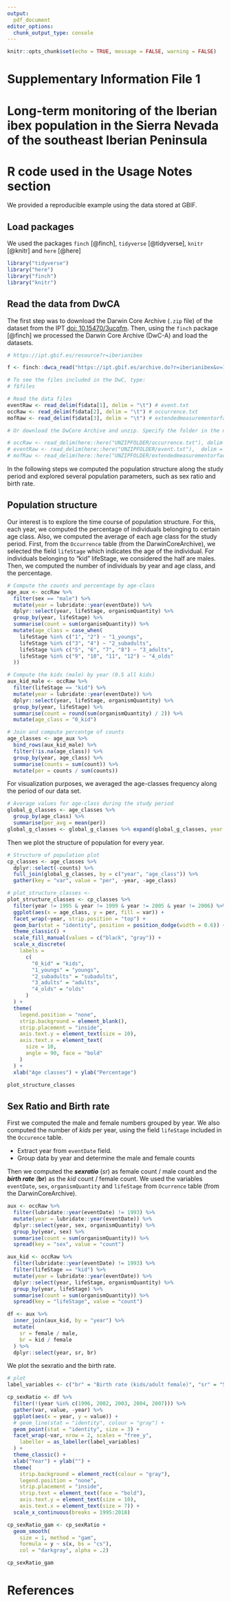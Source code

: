 ```yaml
---
output: 
  pdf_document
editor_options: 
  chunk_output_type: console
---
```


```r
knitr::opts_chunk$set(echo = TRUE, message = FALSE, warning = FALSE)
```

# Supplementary Information File 1
# Long-term monitoring of the Iberian ibex population in the Sierra Nevada of the southeast Iberian Peninsula
# R code used in the Usage Notes section 

We provided a reproducible example using the data stored at GBIF. 

## Load packages
We used the packages `finch` [@finch], `tidyverse` [@tidyverse], `knitr` [@knitr] and `here` [@here]

```r
library("tidyverse")
library("here")
library("finch")
library("knitr")
```

## Read the data from DwCA 

The first step was to download the Darwin Core Archive (`.zip` file) of the dataset from the IPT [doi: 10.15470/3ucqfm](https://doi.org/10.15470/3ucqfm). Then, using the `finch` package [@finch] we processed the Darwin Core Archive (DwC-A) and load the datasets.


```r
# https://ipt.gbif.es/resource?r=iberianibex

f <- finch::dwca_read("https://ipt.gbif.es/archive.do?r=iberianibex&v=1.4")

# To see the files included in the DwC, type:
# f$files

# Read the data files
eventRaw <- read_delim(f$data[1], delim = "\t") # event.txt
occRaw <- read_delim(f$data[2], delim = "\t") # occurrence.txt
mofRaw <- read_delim(f$data[3], delim = "\t") # extendedmeasurementorfact.txt

# Or download the DwCore Archive and unzip. Specify the folder in the next lines

# occRaw <- read_delim(here::here("UNZIPFOLDER/occurrence.txt"), delim = "\t")
# eventRaw <- read_delim(here::here("UNZIPFOLDER/event.txt"),  delim = "\t")
# mofRaw <- read_delim(here::here("UNZIPFOLDER/extendedmeasurementorfact.txt"), delim = "\t")
```

In the following steps we computed the population structure along the study period and explored several population parameters, such as sex ratio and birth rate. 

## Population structure 

Our interest is to explore the time course of population structure. For this, each year, we computed the percentage of individuals belonging to certain age class. Also, we computed the average of each age class for the study period. First, from the `Occurrence` table (from the DarwinCoreArchive), we selected the field `lifeStage` which indicates the age of the individual. For individuals belonging to "kid" lifeStage, we considered the half are males. Then, we computed the number of individuals by year and age class, and the percentage. 

```r
# Compute the counts and percentage by age-class
age_aux <- occRaw %>%
  filter(sex == "male") %>%
  mutate(year = lubridate::year(eventDate)) %>%
  dplyr::select(year, lifeStage, organismQuantity) %>%
  group_by(year, lifeStage) %>%
  summarise(count = sum(organismQuantity)) %>%
  mutate(age_class = case_when(
    lifeStage %in% c("1", "2") ~ "1_youngs",
    lifeStage %in% c("3", "4") ~ "2_subadults",
    lifeStage %in% c("5", "6", "7", "8") ~ "3_adults",
    lifeStage %in% c("9", "10", "11", "12") ~ "4_olds"
  ))

# Compute the kids (male) by year (0.5 all kids)
aux_kid_male <- occRaw %>%
  filter(lifeStage == "kid") %>%
  mutate(year = lubridate::year(eventDate)) %>%
  dplyr::select(year, lifeStage, organismQuantity) %>%
  group_by(year, lifeStage) %>%
  summarise(count = round(sum(organismQuantity) / 2)) %>%
  mutate(age_class = "0_kid")

# Join and compute percentge of counts
age_classes <- age_aux %>%
  bind_rows(aux_kid_male) %>%
  filter(!is.na(age_class)) %>%
  group_by(year, age_class) %>%
  summarise(counts = sum(count)) %>%
  mutate(per = counts / sum(counts))
```

For visualization purposes, we averaged the age-classes frequency along the period of our data set. 

```r
# Average values for age-class during the study period
global_g_classes <- age_classes %>%
  group_by(age_class) %>%
  summarise(per_avg = mean(per))
global_g_classes <- global_g_classes %>% expand(global_g_classes, year = 1995:2018)
```

Then we plot the structure of population for every year. 

```r
# Structure of population plot
cp_classes <- age_classes %>%
  dplyr::select(-counts) %>%
  full_join(global_g_classes, by = c("year", "age_class")) %>%
  gather(key = "var", value = "per", -year, -age_class)

# plot_structure_classes <-
plot_structure_classes <- cp_classes %>%
  filter(year != 1995 & year != 1999 & year != 2005 & year != 2006) %>%
  ggplot(aes(x = age_class, y = per, fill = var)) +
  facet_wrap(~year, strip.position = "top") +
  geom_bar(stat = "identity", position = position_dodge(width = 0.6)) +
  theme_classic() +
  scale_fill_manual(values = c("black", "gray")) +
  scale_x_discrete(
    labels =
      c(
        "0_kid" = "kids",
        "1_youngs" = "youngs",
        "2_subadults" = "subadults",
        "3_adults" = "adults",
        "4_olds" = "olds"
      )
  ) +
  theme(
    legend.position = "none",
    strip.background = element_blank(),
    strip.placement = "inside",
    axis.text.y = element_text(size = 10),
    axis.text.x = element_text(
      size = 10,
      angle = 90, face = "bold"
    )
  ) +
  xlab("Age classes") + ylab("Percentage")

plot_structure_classes
```


## Sex Ratio and Birth rate
First we computed the male and female numbers grouped by year. We also computed the number of *kids* per year, using the field `lifeStage` included in the `Occurence` table.

* Extract year from `eventDate` field.
* Group data by year and determine the male and female counts

Then we computed the ***sexratio*** (*sr*) as female count / male count and the ***birth rate*** (**br**) as the *kid* count / female count. We used the variables `eventDate`, `sex`, `organismQuantity` and `lifeStage` from `Ocurrence` table (from the DarwinCoreArchive). 

```r
aux <- occRaw %>%
  filter(lubridate::year(eventDate) != 1993) %>%
  mutate(year = lubridate::year(eventDate)) %>%
  dplyr::select(year, sex, organismQuantity) %>%
  group_by(year, sex) %>%
  summarise(count = sum(organismQuantity)) %>%
  spread(key = "sex", value = "count")

aux_kid <- occRaw %>%
  filter(lubridate::year(eventDate) != 1993) %>%
  filter(lifeStage == "kid") %>%
  mutate(year = lubridate::year(eventDate)) %>%
  dplyr::select(year, lifeStage, organismQuantity) %>%
  group_by(year, lifeStage) %>%
  summarise(count = sum(organismQuantity)) %>%
  spread(key = "lifeStage", value = "count")

df <- aux %>%
  inner_join(aux_kid, by = "year") %>%
  mutate(
    sr = female / male,
    br = kid / female
  ) %>%
  dplyr::select(year, sr, br)
```

We plot the sexratio and the birth rate. 

```r
# plot
label_variables <- c("br" = "Birth rate (kids/adult female)", "sr" = "Sex ratio")

cp_sexRatio <- df %>%
  filter(!(year %in% c(1996, 2002, 2003, 2004, 2007))) %>% 
  gather(var, value, -year) %>%
  ggplot(aes(x = year, y = value)) +
  # geom_line(stat = "identity", colour = "gray") +
  geom_point(stat = "identity", size = 3) +
  facet_wrap(~var, nrow = 2, scales = "free_y",
    labeller = as_labeller(label_variables)
  ) +
  theme_classic() +
  xlab("Year") + ylab("") +
  theme(
    strip.background = element_rect(colour = "gray"),
    legend.position = "none",
    strip.placement = "inside",
    strip.text = element_text(face = "bold"),
    axis.text.y = element_text(size = 10),
    axis.text.x = element_text(size = 7)) +
  scale_x_continuous(breaks = 1995:2018)

cp_sexRatio_gam <- cp_sexRatio +
  geom_smooth(
    size = 1, method = "gam",
    formula = y ~ s(x, bs = "cs"),
    col = "darkgray", alpha = .2)

cp_sexRatio_gam
```

# References

